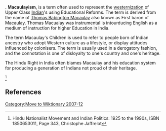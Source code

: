 {{Copy to Wiktionary}}. 
{{orphan|date=October 2007}}
'''Macaulayism''', is a term often used to represent the [[westernization]] of Upper Class [[Indian]]'s using Educational Reforms. The term is derived from the name of [[Thomas Babington Macaulay]] also known as First baron of Macaulay. Thomas Macualay was instrumental is intourducing English as a medium of instruction for higher Education in India.

The term Macaulay's Children is used to refer to people born of Indian ancestry who adopt Western culture as a lifestyle, or display attitudes influenced by colonisers. The term is usually used in a derogatory fashion, and the connotation is one of disloyalty to one's country and one's heritage.

The Hindu Right in India often blames Macaulay and his education system for producing a generation of Indians not proud of their heritage.




<ref>Hindu Nationalist Movement and Indian Politics: 1925 to the 1990s, ISBN 1850653011, Page 343, Christophe Jaffrelot</ref>

==References==
{{reflist}}

[[Category:Move to Wiktionary 2007-12]]